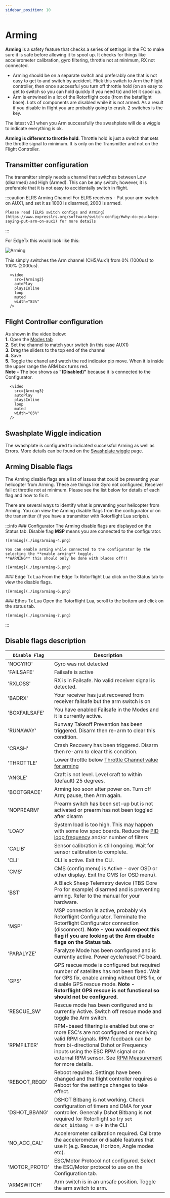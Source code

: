 ```yaml
---
sidebar_position: 10
---
```





# Arming 

**Arming** is a safety feature that checks a series of settings in the FC to make sure it is safe before allowing it to spool up. It checks for things like accelerometer calibration, gyro filtering, throttle not at minimum, RX not connected.  

* Arming should be on a separate switch and preferably one that is not easy to get to and switch by accident. Flick this switch to Arm the Flight controller, then once successful you turn off throttle hold (on an easy to get to switch so you can hold quickly if you need to) and let it spool up.
* Arm is entwined in a lot of the Rotorflight code (from the betaflight base). Lots of components are disabled while it is not armed. As a result if you disable in flight you are probably going to crash. 2 switches is the key.

The latest v2.1 when you Arm successfully the swashplate will do a wiggle to indicate everything is ok.

**Arming is different to throttle hold**. Throttle hold is just a switch that sets the throttle signal to minimum. It is only on the Transmitter and not on the Flight Controller. 

## Transmitter configuration
The transmitter simply needs a channel that switches between Low (disarmed) and High (Armed). This can be any switch; however, it is preferable that it is not easy to accidentally switch in flight. 

:::caution ELRS Arming Channel 
    For ELRS receivers - Put your arm switch on AUX1, and set it as 1000 is disarmed, 2000 is armed.  

    Please read [ELRS switch configs and Arming](https://www.expresslrs.org/software/switch-config/#why-do-you-keep-saying-put-arm-on-aux1) for more details  
:::

For EdgeTx this would look like this: 

![Arming](./img/arming-1.png)

This simply switches the Arm channel (CH5/Aux1) from 0% (1000us) to 100% (2000us).

      <video
        src={Arming2}
        autoPlay
        playsInline
        loop
        muted
        width="85%"
      />

## Flight Controller configuration
As shown in the video below:  
**1.** Open the [Modes tab](../Configurator/Modes.md)  
**2.** Set the channel to match your switch (in this case AUX1)  
**3.** Drag the sliders to the top end of the channel  
**4.** Save  
**5.** Toggle the chanel and watch the red indicator pip move. When it is inside the upper range the ARM box turns red.  
**Note** **-** The box shows as **"(Disabled)"** because it is connected to the Configurator.

      <video
        src={Arming3}
        autoPlay
        playsInline
        loop
        muted
        width="85%"
      />

## Swashplate Wiggle indication
The swashplate is configured to indicated successful Arming as well as Errors. More details can be found on the [Swashplate wiggle](../Tutorial-Setup/Swash-wiggle.mdx) page.

## Arming Disable flags
The Arming disable flags are a list of issues that could be preventing your helicopter from Arming. These are things like Gyro not configured, Receiver fail ot throttle not at minimum. Please see the list below for details of each flag and how to fix it.   

There are several ways to identify what is preventing your helicopter from Arming. You can view the Arming disable flags from the configurator or on the transmitter (if you have a transmitter with Rotorflight Lua scripts).

:::info 
<Tabs groupId="Enable-flags">
  <TabItem value="Configurator" label="Configurator">
    ### Configurator
    The Arming disable flags are displayed on the Status tab. Disable flag **MSP** means you are connected to the configurator.   

    ![Arming](./img/arming-4.png)

    You can enable arming while connected to the configurator by the selecting the **enable arming** toggle.  
    **WARNING** this should only be done with blades off!!  

    ![Arming](./img/arming-5.png)
  </TabItem>
  <TabItem value="Edge_Tx" label="EdgeTX Lua">
    ### Edge Tx Lua
    From the Edge Tx Rotorflight Lua click on the Status tab to view the disable flags.

    ![Arming](./img/arming-6.png)
  </TabItem>
  <TabItem value="Ethos" label="Ethos Lua">
    ### Ethos Tx Lua
    Open the Rotorflight Lua, scroll to the bottom and click on the status tab. 

    ![Arming](./img/arming-7.png)
  </TabItem>
</Tabs>
:::


## Disable flags description  
| `Disable Flag`                                 | Description                                               |
| ------------------------------------------|---------------------------------------------------------- |
|   'NOGYRO'          | Gyro was not detected                                     |
|   'FAILSAFE'        | Failsafe is active                                        |
|   'RXLOSS'          | RX is in Failsafe. No valid receiver signal is detected.  |
|   'BADRX'           | Your receiver has just recovered from receiver failsafe but the arm switch is on                                                          |
|   'BOXFAILSAFE'     | You have enabled Failsafe in the Modes and it is currently active.                                |
|   'RUNAWAY'         | Runway Takeoff Prevention has been triggered. Disarm then re-arm to clear this condition.                                |
|   'CRASH'           | Crash Recovery has been triggered. Disarm then re-arm to clear this condition.                                                |
|   'THROTTLE'        | Lower throttle below [Throttle Channel value for arming](../Configurator/Receiver.mdx#receiver-settings)                 |
|   'ANGLE'           | Craft is not level. Level craft to within (default) 25 degrees.                                                          |
|   'BOOTGRACE'       | Arming too soon after power on. Turn off Arm; pause, then Arm again.             |
|   'NOPREARM'        | Prearm switch has been set-up but is not activated or prearm has not been toggled after disarm   |
|   'LOAD'            | System load is too high. This may happen with some low spec boards. Reduce the [PID loop frequency](../Configurator/Configuration.md#system-configuration) and/or number of filters|
|   'CALIB'           | Sensor calibration is still ongoing. Wait for sensor calibration to complete.                       |
|   'CLI'             | CLI is active. Exit the CLI.                                                     |
|   'CMS'             | CMS (config menu) is Active - over OSD or other display. Exit the CMS (or OSD menu).                                                          |
|   'BST'             | A Black Sheep Telemetry device (TBS Core Pro for example) disarmed and is preventing arming. Refer to the manual for your hardware.                                                          |
|   'MSP'             | MSP connection is active, probably via Rotorflight Configurator. Terminate the Rotorflight Configurator connection (disconnect). **Note** **-** **you** **would** **expect** **this** **flag** **if** **you** **are** **looking** **at** **the** **Arm** **disable** **flags** **on** **the** **Status** **tab.**|
|   'PARALYZE'        | Paralyze Mode has been configured and is currently active. Power cycle/reset FC board.                        |
|   'GPS'             | GPS rescue mode is configured but required number of satellites has not been fixed. Wait for GPS fix, enable arming without GPS fix, or disable GPS rescue mode. **Note** **-** **Rotorflight** **GPS** **rescue** **is** **not** **functional** **so** **should** **not** **be** **configured.**|
|   'RESCUE_SW'       | Rescue mode has been configured and is currently Active. Switch off rescue mode and toggle the Arm switch.|
|   'RPMFILTER'       | RPM-based filtering is enabled but one or more ESC's are not configured or receiving valid RPM signals. RPM feedback can be from bi-directional Dshot or Frequency inputs using the ESC RPM signal or an external RPM sensor. See [RPM Measurement](../Tutorial-Setup/Rpm-Measurement.mdx) for more details.|
|   'REBOOT_REQD'     | Reboot required. Settings have been changed and the flight controller requires a Reboot for the settings changes to take effect.                                                          |
|   'DSHOT_BBANG'     | DSHOT Bitbang is not working. Check configuration of timers and DMA for your controller. Generally Dshot Bitbang is not required for Rotorflight so try `set dshot_bitbang = OFF` in the CLI |
|   'NO_ACC_CAL'      | Accelerometer calibration required. Calibrate the accelerometer or disable features that use it (e.g. Rescue, Horizon, Angle modes etc).|
|   'MOTOR_PROTO'     | ESC/Motor Protocol not configured. Select the ESC/Motor protocol to use on the Configuration tab.  |
|   'ARMSWITCH'       | Arm switch is in an unsafe position. Toggle the arm switch to arm.                                                          |
